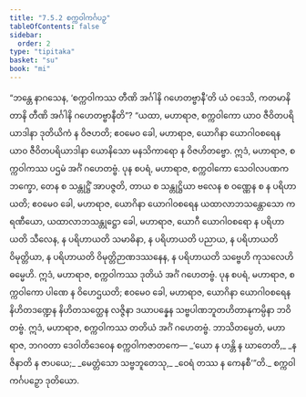 ```yaml
---
title: "7.5.2 စက္ကဝါကင်္ဂပဉှ"
tableOfContents: false
sidebar:
  order: 2
type: "tipitaka"
basket: "su"
book: "mi"
---
```



<DynamicBreadcrumb />

<Division number="266" book="mi" e="ch" v="28">

<Paragraph number="1896" book="mi">
“ဘန္တေ နာဂသေန, ‘စက္ကဝါကဿ တီဏိ အင်္ဂါနိ ဂဟေတဗ္ဗာနီ’တိ ယံ ဝဒေသိ, ကတမာနိ တာနိ တီဏိ အင်္ဂါနိ ဂဟေတဗ္ဗာနီတိ”? “ယထာ, မဟာရာဇ, စက္ကဝါကော ယာဝ ဇီဝိတပရိယာဒါနာ ဒုတိယိကံ န ဝိဇဟတိ; ဧဝမေဝ ခေါ, မဟာရာဇ, ယောဂိနာ ယောဂါဝစရေန ယာဝ ဇီဝိတပရိယာဒါနာ ယောနိသော မနသိကာရော န ဝိဇဟိတဗ္ဗော. ဣဒံ, မဟာရာဇ, စက္ကဝါကဿ ပဌမံ အင်္ဂံ ဂဟေတဗ္ဗံ.
</Paragraph>

<Paragraph number="1897" book="mi">
ပုန စပရံ, မဟာရာဇ, စက္ကဝါကော သေဝါလပဏကဘက္ခော, တေန စ သန္တုဋ္ဌိံ အာပဇ္ဇတိ, တာယ စ သန္တုဋ္ဌိယာ ဗလေန စ ဝဏ္ဏေန စ န ပရိဟာယတိ; ဧဝမေဝ ခေါ, မဟာရာဇ, ယောဂိနာ ယောဂါဝစရေန ယထာလာဘသန္တောသော ကရဏီယော, ယထာလာဘသန္တုဋ္ဌော ခေါ, မဟာရာဇ, ယောဂီ ယောဂါဝစရော န ပရိဟာယတိ သီလေန, န ပရိဟာယတိ သမာဓိနာ, န ပရိဟာယတိ ပညာယ, န ပရိဟာယတိ ဝိမုတ္တိယာ, န ပရိဟာယတိ ဝိမုတ္တိဉာဏဒဿနေန, န ပရိဟာယတိ သဗ္ဗေဟိ ကုသလေဟိ ဓမ္မေဟိ. ဣဒံ, မဟာရာဇ, စက္ကဝါကဿ ဒုတိယံ အင်္ဂံ ဂဟေတဗ္ဗံ.
</Paragraph>

<Paragraph number="1898" book="mi">
ပုန စပရံ, မဟာရာဇ, စက္ကဝါကော ပါဏေ န ဝိဟေဌယတိ; ဧဝမေဝ ခေါ, မဟာရာဇ, ယောဂိနာ ယောဂါဝစရေန နိဟိတဒဏ္ဍေန နိဟိတသတ္ထေန လဇ္ဇိနာ ဒယာပန္နေန သဗ္ဗပါဏဘူတဟိတာနုကမ္ပိနာ ဘဝိတဗ္ဗံ. ဣဒံ, မဟာရာဇ, စက္ကဝါကဿ တတိယံ အင်္ဂံ ဂဟေတဗ္ဗံ. ဘာသိတမ္ပေတံ, မဟာရာဇ, ဘဂဝတာ ဒေဝါတိဒေဝေန စက္ကဝါကဇာတကေ—
</Paragraph>

<Paragraph number="1899" type="verses" book="mi">
_‘ယော န ဟန္တိ န ဃာတေတိ,_  
_န ဇိနာတိ န ဇာပယေ;_  
_မေတ္တံသော သဗ္ဗဘူတေသု,_  
_ဝေရံ တဿ န ကေနစီ’”တိ._  


</Paragraph>
</Division>

<Paragraph number="1900" type="center" book="mi">
စက္ကဝါကင်္ဂပဉှော ဒုတိယော.
</Paragraph>
